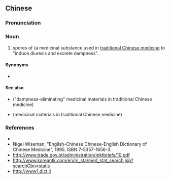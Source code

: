 ==Chinese==
{{zh-forms}}

===Pronunciation===
{{zh-pron
|m=hǎijīnshā
|c=hoi2 gam1 saa1
|mn=hái-kim-soa
|cat=n
}}

===Noun===
{{zh-noun}}

# spores of {{taxlink|Lygodium japonicum|species|noshow=1}} (a medicinal substance used in [[traditional Chinese medicine]] to "induce diuresis and excrete dampness".

====Synonyms====
* {{l|zh|海金砂}}

====See also====
* {{l|zh|利湿药}} ("dampness-eliminating" medicinal materials in traditional Chinese medicine)
* {{l|zh|药材}} (medicinal materials in traditional Chinese medicine)

===References===
* {{pedialite|海金沙|lang=zh}}
* Nigel Wiseman, "English-Chinese Chinese-English Dictionary of Chinese Medicine", 1995. ISBN 7-5357-1656-3.
* http://www.trade.gov.bt/administration/mktbriefs/10.pdf
* http://www.koreantk.com/en/m_sta/med_stat_search.jsp?searchGbn=statis
* http://www1.dict.li